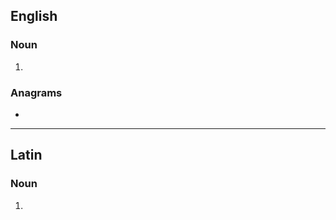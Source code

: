 {{also|médicos}}
==English==

===Noun===
{{head|en|noun plural form}}

# {{plural of|medico|lang=en}}

===Anagrams===
* {{anagrams|en|mesodic|miscode}}

----

==Latin==

===Noun===
{{head|la|noun form|head=medicōs|g=m}}

# {{inflection of|medicus||acc|p|lang=la}}